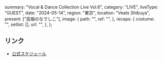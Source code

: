   summary: "Vocal & Dance Collection Live Vol.6",
  category: "LIVE",
  liveType: "GUEST",
  date: "2024-05-14",
  region: "東京",
  location: "Veats Shibuya",
  present: ["高嶺のなでしこ"],
  image: {
    path: "",
    ref: "",
  },
  recaps: {
    costume: "",
    setlist: [],
    url: "",
  },
};

## リンク

- [公式スケジュール](https://takanenonadeshiko.jp/?p=1981)
